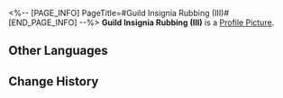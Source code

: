 <%-- [PAGE_INFO]
PageTitle=#Guild Insignia Rubbing (III)#
[END_PAGE_INFO] --%>
{{Item Infobox
|id          = 140260
|image       = Item Guild Insignia Rubbing (III).png
|type        = Mission Item
|invCategory = Missions
|rarity      = 1
|effect      = 
|description = A rubbing put together at a particular angle, portraying the secret insignia left by Scholar Bernini, who was Todd's teacher. It seems to be hiding some important information.
}}
'''Guild Insignia Rubbing (III)''' is a [[Profile Picture]].

==Other Languages==
{{Other Languages
|en   = Guild Insignia Rubbing (III)
|zhs  = 学会标识的拓片（其三）
|zht  = 學會標記拓片（其三）
|ja   = 学会のマークの拓本（三）
|ko   = 학회 표식의 탁본 (3)
|es   = Calco de una marca de la Sociedad (III)
|fr   = Estampe de marque de la Guilde (III)
|ru   = Эстамп Гильдии III
|th   = ภาพจารึกที่มีสัญลักษณ์ของสถาบัน (3)
|vi   = Bản Khắc Ký Hiệu Của Hội 3
|de   = Gildeninsignien-Abrieb (III)
|id   = Jejak Simbol Ilmu Akademis (Bagian 3)
|pt   = Parte da Insígnia da Guilda (III)
}}

==Change History==
{{Change History|1.2}}